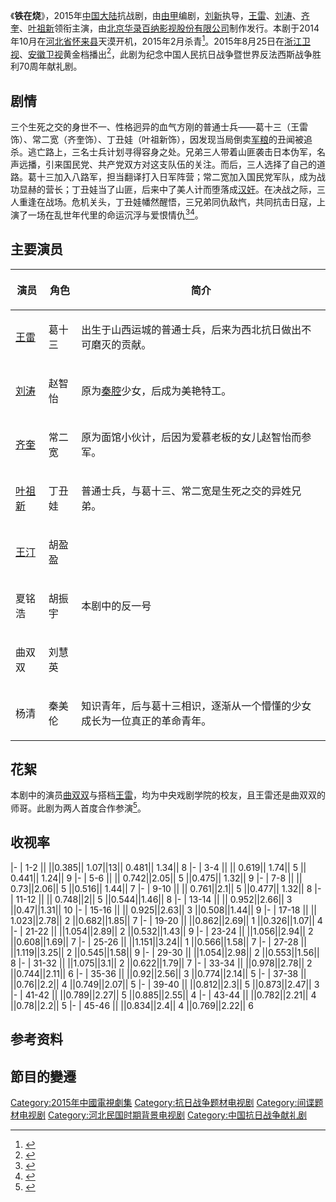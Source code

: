 {{电视节目信息框
| 名称       = 铁在烧
| 英文名称    = Warriors on Fire
| 图片       = 
| 图说       = 
| 类型       = 抗战、谍战
| 編劇       = [[由甲|由甲]]
| 导演       = [[刘新|刘新]]
| 演出       = [[王雷_(中国演员)|王雷]]、[[刘涛|刘涛]]、[[齐奎|齐奎]]、[[叶祖新|叶祖新]]
| 字幕       =  简体中文 
| 片尾曲    = 《[[送别_(歌曲)|送别]]》
|作词2 =[[李叔同|李叔同]]
|作曲2 =约翰·P·奥德威
|演唱2      = [[刘波儿|刘波儿]]
| 国家       = {{CHNML}}
| 语言       = [[汉语普通话|汉语普通话]]
| 集数       = 46集
| 每集长度  = 45分钟
| 制片人     = 刘德宏 
| 制作年份    = 2014年
| 外景       =[[河北省|河北省]][[怀来县|怀来县]]天漠
| 频道      = [[浙江卫视|浙江卫视]]、[[安徽卫视|安徽卫视]]
| 播出國家   = {{CHNML}}
| 视频制式   = [[SDTV|SDTV]]（[[576i|576i]]）、[[HDTV|HDTV]]（[[1080i|1080i]]）
| 制作公司   =[[华录百纳|北京华录百纳影视股份有限公司]]（由天津分公司制作，北京总公司发行）
| 开始       = {{start_date|2015|08|25}} 
| 结束       = {{end_date|2015|09|20}}
| 晚于       = 
| 早于       = 
| 相关剧集   = 
}}
《'''铁在烧'''》，2015年[[中国大陆|中国大陆]]抗战剧，由[[由甲|由甲]]编剧，[[刘新|刘新]]执导，[[王雷_(中国演员)|王雷]]、[[刘涛|刘涛]]、[[齐奎|齐奎]]、[[叶祖新|叶祖新]]领衔主演，由[[华录百纳|北京华录百纳影视股份有限公司]]制作发行。本剧于2014年10月在[[河北省|河北省]][[怀来县|怀来县]]天漠开机，2015年2月杀青<ref>{{cite news|title=《铁在烧》曝阵容 王雷刘涛叶祖新加盟|url=http://ent.sina.com.cn/v/m/2014-10-21/11424227591.shtml|publisher=新浪娱乐|date=2014年10月21日|accessdate=2015年12月7日|archive-date=2016年3月4日|archive-url=https://web.archive.org/web/20160304123118/http://ent.sina.com.cn/v/m/2014-10-21/11424227591.shtml|dead-url=no}}</ref>。2015年8月25日在[[浙江卫视|浙江卫视]]、[[安徽卫视|安徽卫视]]黄金档播出<ref>{{cite news |title=抗战大剧《铁在烧》将播 |url=http://news.gmw.cn/newspaper/2015-08/17/content_108616559.htm |publisher=石家庄日报 |date=2015年8月17日 |accessdate=2015年12月7日 |archive-date=2016年3月4日 |archive-url=https://web.archive.org/web/20160304233524/http://news.gmw.cn/newspaper/2015-08/17/content_108616559.htm |dead-url=no }}</ref>，此剧为纪念中国人民抗日战争暨世界反法西斯战争胜利70周年献礼剧。

==剧情==
三个生死之交的身世不一、性格迥异的血气方刚的普通士兵——葛十三（王雷饰）、常二宽（齐奎饰）、丁丑娃（叶祖新饰），因发现当局倒卖[[军粮|军粮]]的丑闻被追杀。逃亡路上，三名士兵计划寻得容身之处。兄弟三人带着山匪袭击日本伪军，名声远播，引来国民党、共产党双方对这支队伍的关注。而后，三人选择了自己的道路。葛十三加入八路军，担当翻译打入日军阵营；常二宽加入国民党军队，成为战功显赫的营长；丁丑娃当了山匪，后来中了美人计而堕落成[[汉奸|汉奸]]。在决战之际，三人重逢在战场。危机关头，丁丑娃幡然醒悟，三兄弟同仇敌忾，共同抗击日寇，上演了一场在乱世年代里的命运沉浮与爱恨情仇<ref>{{cite news|title=电视剧拍摄制作备案公示表|url=http://dsj.sarft.gov.cn/tims/site/views/include/quickSearch/checkBlueprint/result.shanty?ids=01483a8c15db08cc4028e4a147901e18|publisher=国家新闻出版广电总局|date=|accessdate=2015年12月7日|archive-url=https://web.archive.org/web/20160304190047/http://dsj.sarft.gov.cn/tims/site/views/include/quickSearch/checkBlueprint/result.shanty?ids=01483a8c15db08cc4028e4a147901e18|archive-date=2016年3月4日|dead-url=yes}}</ref><ref>{{cite news |title=《铁在烧》主演阵容曝光 王雷刘涛叶祖新加盟 |url=http://ent.qq.com/a/20141021/041018.htm#p=1 |publisher=腾讯娱乐 |date=2015年10月21日 |accessdate=2015年12月7日 |archive-date=2017年3月29日 |archive-url=https://web.archive.org/web/20170329163158/http://ent.qq.com/a/20141021/041018.htm#p=1 |dead-url=no }}</ref>。

==主要演员==
{| class="wikitable"
|-
! 演员 !! 角色 !! 简介
|-
|[[王雷_(中国演员)|王雷]] || 葛十三 || 出生于山西运城的普通士兵，后来为西北抗日做出不可磨灭的贡献。
|-
| [[刘涛|刘涛]] || 赵智怡 || 原为[[秦腔|秦腔]]少女，后成为美艳特工。
|-
| [[齐奎|齐奎]] || 常二宽 ||原为面馆小伙计，后因为爱慕老板的女儿赵智怡而参军。
|-
| [[叶祖新|叶祖新]] || 丁丑娃 || 普通士兵，与葛十三、常二宽是生死之交的异姓兄弟。
|-
| [[王汀|王汀]] || 胡盈盈 || 
|-
| 夏铭浩 || 胡振宇 || 本剧中的反一号
|-
| 曲双双 || 刘慧英 || 
|-
| 杨清 || 秦美伦 || 知识青年，后与葛十三相识，逐渐从一个懵懂的少女成长为一位真正的革命青年。
|}

==花絮==
本剧中的演员[[曲双双|曲双双]]与搭档[[王雷_(中国演员)|王雷]]，均为中央戏剧学院的校友，且王雷还是曲双双的师哥。此剧为两人首度合作参演<ref>{{cite news|title=《铁在烧》热拍 曲双双王雷演绎最“萌”身高差|url=http://ent.163.com/14/1029/14/A9NTHLUO00031GVS.html|publisher=网易娱乐|date=2014-10-29|accessdate=2015年12月9日|archive-date=2016-03-05|archive-url=https://web.archive.org/web/20160305014402/http://ent.163.com/14/1029/14/A9NTHLUO00031GVS.html|dead-url=no}}</ref>。

==收视率==
{{收视率表格
| 收视地区 = {{CHNML}}
| 表格宽度 = 100%
| 標題背景顏色 = #F0E68C
| 标题字体颜色 = black
| 多频道 = yes
| 频道 = 浙江卫视
| 频道1 = 安徽卫视
| 首播 = yes
| 数据来源 = CSM50
| 表格列数 = 8
| 表格形式 = 2
| 备注 = no
| 排名 = yes
| 备注宽度 = 
}}
|-
| 1-2 || {{FULLDATE|time=2015-08-25}} ||0.385|| 1.07||13|| 0.481|| 1.34|| 8
|-
| 3-4 || {{FULLDATE|time=2015-08-26}} || 0.619|| 1.74|| 5 || 0.441|| 1.24|| 9
|-
| 5-6 || {{FULLDATE|time=2015-08-27}} || 0.742||2.05|| 5 ||0.475|| 1.32|| 9
|-
| 7-8 || {{FULLDATE|time=2015-08-28}} || 0.73||2.06|| 5 ||0.516|| 1.44|| 7
|-
| 9-10 || {{FULLDATE|time=2015-08-29}} || 0.761||2.1|| 5 ||0.477|| 1.32|| 8
|-
| 11-12 || {{FULLDATE|time=2015-08-30}} || 0.748||2|| 5 ||0.544||1.46|| 8
|-
| 13-14 || {{FULLDATE|time=2015-08-31}} || 0.952||2.66|| 3 ||0.47||1.31|| 10
|-
| 15-16 || {{FULLDATE|time=2015-09-01}} || 0.925||2.63|| 3 ||0.508||1.44|| 9
|-
| 17-18 || {{FULLDATE|time=2015-09-02}} || 1.023||2.78|| 2 ||0.682||1.85|| 7
|-
| 19-20 || {{FULLDATE|time=2015-09-06}} ||0.862||2.69|| 1 ||0.326||1.07|| 4
|-
| 21-22 || {{FULLDATE|time=2015-09-07}} ||1.054||2.89|| 2 ||0.532||1.43|| 9
|-
| 23-24 || {{FULLDATE|time=2015-09-08}} ||1.056||2.94|| 2 ||0.608||1.69|| 7
|-
| 25-26 || {{FULLDATE|time=2015-09-09}} ||1.151||3.24|| 1 ||0.566||1.58|| 7
|-
| 27-28 || {{FULLDATE|time=2015-09-10}} ||1.119||3.25|| 2 ||0.545||1.58|| 9
|-
| 29-30 || {{FULLDATE|time=2015-09-11}} ||1.054||2.98|| 2 ||0.553||1.56|| 8
|-
| 31-32 || {{FULLDATE|time=2015-09-12}} ||1.075||3.1|| 2 ||0.622||1.79|| 7
|-
| 33-34 || {{FULLDATE|time=2015-09-13}} ||0.978||2.78|| 2 ||0.744||2.11|| 6
|-
| 35-36 || {{FULLDATE|time=2015-09-14}} ||0.92||2.56|| 3 ||0.774||2.14|| 5
|-
| 37-38 || {{FULLDATE|time=2015-09-15}} ||0.76||2.2|| 4 ||0.749||2.07|| 5
|-
| 39-40 || {{FULLDATE|time=2015-09-16}} ||0.812||2.3|| 5 ||0.873||2.47|| 3
|-
| 41-42 || {{FULLDATE|time=2015-09-17}} ||0.789||2.27|| 5 ||0.885||2.55|| 4
|-
| 43-44 || {{FULLDATE|time=2015-09-18}} ||0.782||2.21|| 4 ||0.78||2.2|| 5
|-
| 45-46 || {{FULLDATE|time=2015-09-19}} ||0.834||2.4|| 4 ||0.769||2.22|| 6
{{收视率表格/End
| 同时段节目 = #* [[湖南卫视|湖南卫视]]：《[[伪装者_(2015年电视剧)|伪装者]]》
#* [[江苏卫视|江苏卫视]]：《[[毕业歌_(电视剧)|毕业歌]]》
#* [[东方卫视|东方卫视]]：《[[卧底_(电视剧)|卧底]]》
| 索福瑞 = yes
| 其他备注 = 
# 资料来源：[http://weibo.com/aaronzjc Kimi_冲]、[http://weibo.com/crotondatacentre 克顿传媒数据中心]、[http://weibo.com/tvthings 卫视这些事儿]、[http://weibo.com/u/2635260410 卫视小露电]
}}

==参考资料==
{{reflist}}

== 節目的變遷 ==
{{電視節目的變遷
|電視台= {{CHN}}[[浙江衛視|浙江衛視]]   
|節目名稱=铁在烧<br>（2015年8月25日－9月16日）
|播放檔次=每晚19:30
|上一節目=[[克拉戀人|克拉戀人]]<br>（2015年7月22日－8月24日）
|下一節目=[[多情江山|多情江山]]<br>（2015年9月21日－10月20日）
|2電視台= {{CHN}}[[安徽衛視|安徽衛視]]  
|2節目名稱=铁在烧<br>（2015年8月25日－9月16日）
|2播放檔次=每晚19:30
|2上一節目=[[克拉戀人|克拉戀人]]<br>（2015年7月22日－8月24日）
|2下一節目=[[大貓兒追愛記|大貓兒追愛記]]<br>（2015年9月17日－10月15日）
}}
{{浙江卫视电视剧}}
{{安徽卫视电视剧}}
{{DEFAULTSORT:T}}
[[Category:2015年中國電視劇集|Category:2015年中國電視劇集]]
[[Category:抗日战争题材电视剧|Category:抗日战争题材电视剧]]
[[Category:间谍题材电视剧|Category:间谍题材电视剧]]
[[Category:河北民国时期背景电视剧|Category:河北民国时期背景电视剧]]
[[Category:中国抗日战争献礼剧|Category:中国抗日战争献礼剧]]